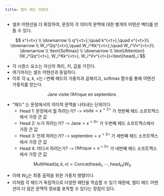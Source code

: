 ```yaml
---
title: 멀티 헤드 어텐션
---
```


* 셀프 어텐션을 더 확장하여, 문장의 각 의미적 문맥에 대한 별개의 어텐션 벡터를 만들 수 있다.

$$
x^{<t>} \\
\downarrow \\
q^{<t>},\quad k^{<t>},\quad v^{<t>}\\
\downarrow \\
W_i^Qq^{<t>},\quad W_i^Kk^{<t>},\quad W_i^Vv^{<t>}\\
\downarrow \\
\text{Softmax} \\
\downarrow \\
\text{Attention}(W_i^Qq^{<t>}, W_i^Kk^{<t>}, W_i^Vv^{<t>})=\text{head}_i
$$

* 각 시퀀스 요소는 자신의 쿼리, 키, 값을 가진다.
* 여기까지는 셀프 어텐션과 동일하다.
* 이후 각 $q$, $k$, $v$는 $i$ 번째 헤드의 가중치과 곱해지고, softmax 함수를 통해 어텐션 가중치를 얻는다.

$$
\text{Jane visite l'Afrique en septembre.}
$$

* "헤드" 는 문장에서의 의미적 문맥을 나타내는 단위이다.
    * Head 1: 문장에서 뭘 하려는가? -> $\text{visite}=x^{<2>}$ 가 첫번째 헤드 소프트맥스에서 가장 큰 값
    * Head 2: 누가 하려는가? -> $\text{Jane}=x^{<0>}$ 가 두번째 헤드 소프트맥스에서 가장 큰 값
    * Head 3: 언제 하려는가? -> $\text{septembre}=x^{<3>}$ 가 세번째 헤드 소프트맥스에서 가장 큰 값
    * Head 4: 어디서 하려는가? -> $\text{l'Afrique}=x^{<5>}$ 가 네번째 헤드 소프트맥스에서 가장 큰 값

$$
\text{MultiHead}(q, k, v) = \text{Concat}(\text{head}_1, \cdots, \text{head}_H)W_0
$$

* 이때 $W_0$는 최종 출력을 위한 가중치 행렬이다.
* 이처럼 각 헤드가 독립적으로 다양한 패턴을 학습할 수 있기 때문에, 멀티 헤드 어텐션이 더 많은 문맥적 정보를 포착할 수 있다는 장점이 있다.
